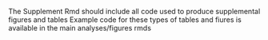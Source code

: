 The Supplement Rmd should include all code used to produce supplemental figures and tables
Example code for these types of tables and fiures is available in the main analyses/figures rmds
